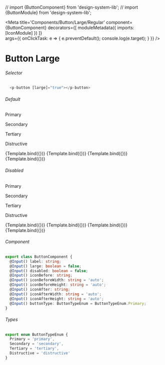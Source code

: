 // import {ButtonComponent} from 'design-system-lib';
// import {ButtonModule} from 'design-system-lib';

<Meta title='Components/Button/Large/Regular'
  component={ButtonComponent}
  decorators={[
    moduleMetadata({
      imports: [IconModule]
    })
  ]}  
  args={{ onClickTask: e => { 
        e.preventDefault();
        console.log(e.target);
      } }}
/>


# Button Large

###### Selector
```ts
  <p-button [large]="true"></p-button>
```

###### Default
<Canvas>
  <p className="story-title">Primary</p>
  <p className="story-title">Secondary</p>
  <p className="story-title">Tertiary</p>
  <p className="story-title">Distructive</p>
  <Story name="Primary"
    args={{
      label: 'Label',
      large: true,
      buttonType: ButtonTypeEnum.Primary
    }}>
    {Template.bind({})}
  </Story>
  <Story name="Secondary"
    args={{
      label: 'Label',
      large: true,
      buttonType: ButtonTypeEnum.Secondary
    }}>
    {Template.bind({})}
  </Story>
  <Story name="Tertiary"
    args={{
      label: 'Label',
      large: true,
      buttonType: ButtonTypeEnum.Tertiary
    }}>
    {Template.bind({})}
  </Story>
  <Story name="Distructive"
      args={{
        label: 'Label',
        large: true,
        buttonType: ButtonTypeEnum.Distructive
      }}>
      {Template.bind({})}
    </Story>
</Canvas>

###### Disabled
<Canvas>
  <p className="story-title">Primary</p>
  <p className="story-title">Secondary</p>
  <p className="story-title">Tertiary</p>
  <p className="story-title">Distructive</p>
  <Story name="Primary Disabled"
    args={{
      label: 'Label',
      large: true,
      disabled: true,
      buttonType: ButtonTypeEnum.Primary
    }}>
    {Template.bind({})}
  </Story>
  <Story name="Secondary Disabled"
    args={{
      label: 'Label',
      large: true,
      disabled: true,
      buttonType: ButtonTypeEnum.Secondary
    }}>
    {Template.bind({})}
  </Story>
  <Story name="Tertiary Disabled"
    args={{
      label: 'Label',
      large: true,
      disabled: true,
      buttonType: ButtonTypeEnum.Tertiary
    }}>
    {Template.bind({})}
  </Story>
  <Story name="Distructive Disabled"
      args={{
        label: 'Label',
        large: true,
        disabled: true,
        buttonType: ButtonTypeEnum.Distructive
      }}>
      {Template.bind({})}
    </Story>
</Canvas>

###### Component
```ts
export class ButtonComponent {
  @Input() label: string;
  @Input() large: boolean = false;
  @Input() disabled: boolean = false;
  @Input() iconBefore: string;
  @Input() iconBeforeWidth: string = 'auto';
  @Input() iconBeforeHeight: string = 'auto';
  @Input() iconAfter: string;
  @Input() iconAfterWidth: string = 'auto';
  @Input() iconAfterHeight: string = 'auto';
  @Input() buttonType: ButtonTypeEnum = ButtonTypeEnum.Primary;
}
```

###### Types
```ts
export enum ButtonTypeEnum {
  Primary = 'primary',
  Secondary = 'secondary',
  Tertiary = 'tertiary',
  Distructive = 'distructive'
}
```
